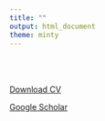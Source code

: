 ```yaml
---
title: ""
output: html_document
theme: minty
---
```

<br>
<br>
<br>
<a href="CV_April2020.pdf" target="_blank">Download CV</a>  

<a href="https://scholar.google.com/citations?user=rxqd074AAAAJ&hl=en" target="_blank">Google Scholar</a>




